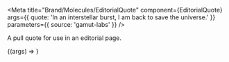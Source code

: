 
<Meta
  title="Brand/Molecules/EditorialQuote"
  component={EditorialQuote}
  args={{ quote: 'In an interstellar burst, I am back to save the universe.' }}
  parameters={{ source: 'gamut-labs' }}
/>

A pull quote for use in an editorial page.

<Canvas withSource="open" className="dark">
  <Story name="EditorialQuote">{(args) => <EditorialQuote {...args} />}</Story>
</Canvas>

<Props story="EditorialQuote" />
